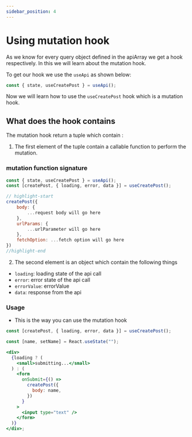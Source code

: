 ```yaml
---
sidebar_position: 4
---
```


# Using mutation hook

As we know for every query object defined in the apiArray we get a hook respectively. In this we will learn about the mutation hook.

To get our hook we use the `useApi` as shown below:

```jsx
const { state, useCreatePost } = useApi();
```

Now we will learn how to use the `useCreatePost` hook which is a mutation hook.

## What does the hook contains

The mutation hook return a tuple which contain :

1. The first element of the tuple contain a callable function to perform the mutation.

### mutation function signature

```jsx
const { state, useCreatePost } = useApi();
const [createPost, { loading, error, data }] = useCreatePost();

// highlight-start
createPost({
    body: {
        ...request body will go here
    },
    urlParams: {
        ...urlParameter will go here
    },
    fetchOption: ...fetch option will go here
})
//highlight-end

```

2. The second element is an object which contain the following things

- `loading`: loading state of the api call
- `error`: error state of the api call
- `errorValue`: errorValue
- `data`: response from the api

### Usage

- This is the way you can use the mutation hook

```jsx
const [createPost, { loading, error, data }] = useCreatePost();

const [name, setName] = React.useState("");

<div>
  {loading ? (
    <small>submitting...</small>
  ) : (
    <form
      onSubmit={() =>
        createPost({
          body: name,
        })
      }
    >
      <input type="text" />
    </form>
  )}
</div>;
```
